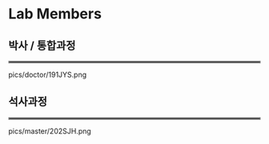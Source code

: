 # Lab Members

## 박사 / 통합과정

<hr style="border:2px solid gray"> </hr>





pics/doctor/191JYS.png




## 석사과정

<hr style="border:2px solid gray"> </hr>


pics/master/202SJH.png

<!-- You can add parts to organize one or more book chapters together. Parts can be inserted at the top of an .Rmd file, before the first-level chapter heading in that same file.  -->

<!-- Add a numbered part: `# (PART) Act one {-}` (followed by `# A chapter`) -->

<!-- Add an unnumbered part: `# (PART\*) Act one {-}` (followed by `# A chapter`) -->

<!-- Add an appendix as a special kind of un-numbered part: `# (APPENDIX) Other stuff {-}` (followed by `# A chapter`). Chapters in an appendix are prepended with letters instead of numbers. -->



